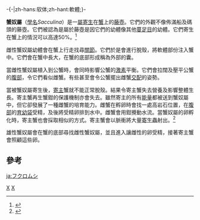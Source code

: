 -{-|zh-hans:软体;zh-hant:軟體;}-
{{Automatic Taxobox
| taxon = Sacculina
| authority = Thompson, 1836<ref>{{ITIS|ID=89755|taxon=''Sacculina''}}</ref>
| image = Sacculina carcini.jpg
| image_caption = [[寄生|寄生]]在[[蟹|蟹]]上的''Sacculina carcini''
| subdivision_ranks = [[種|種]]
| subdivision = 
* ''S. andersoni''
* ''S. atlantica''
* ''S. bicuspidata''
* ''S. bourdoni''
* ''S. carcini''
* ''S. gerbei''
* ''S. gibbsi''
* ''S. gonoplaxae''
* ''S. inflata''
}}

'''蟹奴屬'''（[[學名|學名]]''Sacculina''）是一[[屬|屬]][[寄生|寄生]]在[[蟹|蟹]]上的[[藤壺|藤壺]]。它們的外觀不像佈滿船及碼頭的藤壺。它們被認為是屬於藤壺是因它們的幼體像其他[[蔓足目|蔓足目]]的幼體。它們寄生在蟹上的情況可以高達50%。<ref>{{Cite book en|author=Piper, Ross|year=2007|title=Extraordinary Animals: An Encyclopedia of Curious and Unusual Animals|publisher=Greenwood Press|id=ISBN 0313339228}}</ref>

雌性蟹奴屬幼體會在蟹上行走找尋[[關節|關節]]。它們於是會進行脫殼，將軟體部份注入蟹中。它們會在蟹中長大，在蟹的底部形成稱為外部的囊。

當雌性蟹奴屬植入到公蟹時，會同時影響公蟹的[[激素|激素]]平衡。它們會拉闊及壓平公蟹的[[腹部|腹部]]，令它們看似雌蟹。有些甚至會令公蟹擺出雌蟹[[交配|交配]]的姿勢。

當被蟹奴屬寄生後，[[寄主|寄主]]蟹就不能正常脫殼。結果令寄主蟹失去營養及影響整體生長。寄主蟹再生蟹鉗的保護機制亦會失去。雖然寄主的所有[[能量|能量]]都被送到蟹奴屬中，但它卻發展了一種雌蟹的培育能力。雌蟹在孵卵時會找一處高岩石位置，在[[腹部|腹部]]的[[育幼袋|育幼袋]]受精，及後將受精卵排到水中。雌蟹會用鉗攪動水流。當蟹奴屬的卵孵化時，寄主蟹也會採取相似的方式。寄主蟹會以脈衝將大量[[寄生蟲|寄生蟲]]射出。<ref>{{Cite book en|author=Zimmer, Carl|year=2000|title=Parasite Rex: Inside the Bizarre World of Nature's Most Dangerous Creatures|publisher=Free Press|id=ISBN 074320011X}}</ref>

雄性蟹奴屬會在蟹的底部尋找雌性蟹奴屬，並且進入讓雌性的卵受精，接著寄主蟹會照顧這些卵。

==參考==
{{Reflist}}
{{Taxonbar}}
[[Category:蟹奴屬|X]]
[[Category:_1836年描述的分类群|X]]

[[ja:フクロムシ|ja:フクロムシ]]